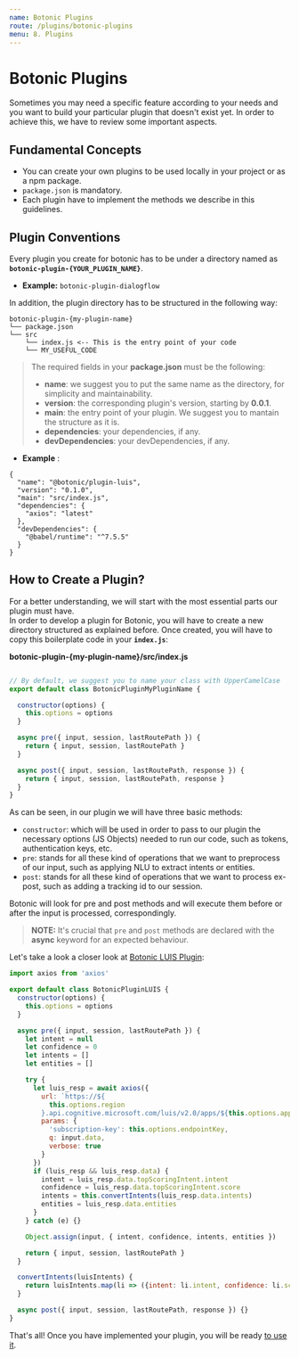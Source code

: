```yaml
---
name: Botonic Plugins
route: /plugins/botonic-plugins
menu: 8. Plugins
---
```



# Botonic Plugins

Sometimes you may need a specific feature according to your needs and you want to build 
your particular plugin that doesn't exist yet. In order to achieve this, we have to review some important aspects.

## Fundamental Concepts
* You can create your own plugins to be used locally in your project or as a npm package.
* `package.json` is mandatory.
* Each plugin have to implement the methods we describe in this guidelines.

## Plugin Conventions

Every plugin you create for botonic has to be under a directory named as  
**`botonic-plugin-{YOUR_PLUGIN_NAME}`**.  
* **Example:** `botonic-plugin-dialogflow`

In addition, the plugin directory has to be structured in the following way:
``` 
botonic-plugin-{my-plugin-name}
└── package.json
└── src
    └── index.js <-- This is the entry point of your code
    └── MY_USEFUL_CODE
```

>The required fields in your **package.json** must be the following:
>  * **name**: we suggest you to put the same name as the directory, for simplicity and maintainability.
>  * **version**: the corresponding plugin's version, starting by **0.0.1**.
>  * **main**: the entry point of your plugin. We suggest you to mantain the structure as it is. 
>  * **dependencies**: your dependencies, if any.
>  * **devDependencies**: your devDependencies, if any.  

* **Example** :

```
{
  "name": "@botonic/plugin-luis",
  "version": "0.1.0",
  "main": "src/index.js",
  "dependencies": {
    "axios": "latest"
  },
  "devDependencies": {
    "@babel/runtime": "^7.5.5"
  }
}
```

## How to Create a Plugin? 
For a better understanding, we will start with the most essential parts our plugin must have.  
In order to develop a plugin for Botonic, you will have to create a new directory structured as explained before.
Once created, you will have to copy this boilerplate code in your **`index.js`**:

**botonic-plugin-{my-plugin-name}/src/index.js**

```javascript

// By default, we suggest you to name your class with UpperCamelCase
export default class BotonicPluginMyPluginName {

  constructor(options) {
    this.options = options
  }

  async pre({ input, session, lastRoutePath }) {
    return { input, session, lastRoutePath }
  }

  async post({ input, session, lastRoutePath, response }) {
    return { input, session, lastRoutePath, response }
  }
}

```

As can be seen, in our plugin we will have three basic methods:
* `constructor`: which will be used in order to pass to our plugin the necessary options (JS Objects) needed to run our code,
such as tokens, authentication keys, etc.
* `pre`: stands for all these kind of operations that we want to preprocess of our input, such as applying NLU to extract intents or entities.
* `post`: stands for all these kind of operations that we want to process ex-post, such as adding a tracking id to our session.

Botonic will look for pre and post methods and will execute them before or after the input is processed, correspondingly.

> **NOTE:**
> It's crucial that `pre` and `post` methods are declared with the **async** keyword for an expected behaviour.

Let's take a look a closer look at [Botonic LUIS Plugin](https://github.com/hubtype/botonic/tree/master/packages/botonic-plugin-luis):

```javascript
import axios from 'axios'

export default class BotonicPluginLUIS {
  constructor(options) {
    this.options = options
  }

  async pre({ input, session, lastRoutePath }) {
    let intent = null
    let confidence = 0
    let intents = []
    let entities = []

    try {
      let luis_resp = await axios({
        url: `https://${
          this.options.region
        }.api.cognitive.microsoft.com/luis/v2.0/apps/${this.options.appID}`,
        params: {
          'subscription-key': this.options.endpointKey,
          q: input.data,
          verbose: true
        }
      })
      if (luis_resp && luis_resp.data) {
        intent = luis_resp.data.topScoringIntent.intent
        confidence = luis_resp.data.topScoringIntent.score
        intents = this.convertIntents(luis_resp.data.intents)
        entities = luis_resp.data.entities
      }
    } catch (e) {}

    Object.assign(input, { intent, confidence, intents, entities })

    return { input, session, lastRoutePath }
  }

  convertIntents(luisIntents) {
    return luisIntents.map(li => ({intent: li.intent, confidence: li.score}))
  }

  async post({ input, session, lastRoutePath, response }) {}
}
```

That's all! Once you have implemented your plugin, you will be ready [to use it](/plugins/using-plugins).  

<div style={{display:"flex", justifyContent:"space-between"}}>
  <NextButton title="Using Botonic Plugins" href="/plugins/using-plugins" />
</div>